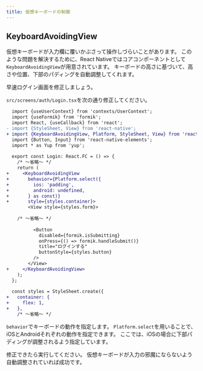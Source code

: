 ```yaml
---
title: 仮想キーボードの制御
---
```


## KeyboardAvoidingView

仮想キーボードが入力欄に覆いかぶさって操作しづらいことがあります。
このような問題を解決するために、React Nativeではコアコンポーネントとして`KeyboardAvoidingView`が用意されています。
キーボードの高さに基づいて、高さや位置、下部のパディングを自動調整してくれます。

早速ログイン画面を修正しましょう。

`src/screens/auth/Login.tsx`を次の通り修正してください。

```diff title="src/screens/auth/Login.tsx"
  import {useUserContext} from 'contexts/UserContext';
  import {useFormik} from 'formik';
  import React, {useCallback} from 'react';
- import {StyleSheet, View} from 'react-native';
+ import {KeyboardAvoidingView, Platform, StyleSheet, View} from 'react-native';
  import {Button, Input} from 'react-native-elements';
  import * as Yup from 'yup';
  
  export const Login: React.FC = () => {
    /* ～省略～ */
    return (
+     <KeyboardAvoidingView
+       behavior={Platform.select({
+         ios: 'padding',
+         android: undefined,
+       } as const)}
+       style={styles.container}>
        <View style={styles.form}>
  
    /* ～省略～ */
  
          <Button
            disabled={formik.isSubmitting}
            onPress={() => formik.handleSubmit()}
            title="ログインする"
            buttonStyle={styles.button}
          />
        </View>
+     </KeyboardAvoidingView>
    );
  };
  
  const styles = StyleSheet.create({
+   container: {
+     flex: 1,
+   },
    /* ～省略～ */
```

`behavior`でキーボードの動作を指定します。
`Platform.select`を用いることで、iOSとAndroidそれぞれの動作を指定できます。
ここでは、iOSの場合に下部パディングが調整されるよう指定しています。

修正できたら実行してください。
仮想キーボードが入力の邪魔にならないよう自動調整されていれば成功です。
